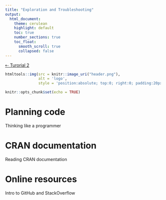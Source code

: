```yaml
---
title: "Exploration and Troubleshooting"
output: 
  html_document:
    theme: cerulean
    highlight: default
    toc: true
    number_sections: true
    toc_float: 
      smooth_scroll: true
      collapsed: false
---
```

[⇠ Turorial 2](tutorial-2.html)

```r
htmltools::img(src = knitr::image_uri("header.png"), 
               alt = 'logo', 
               style = 'position:absolute; top:0; right:0; padding:20px;')
```

```r
knitr::opts_chunk$set(echo = TRUE)
```

# Planning code
Thinking like a programmer

# CRAN documentation
Reading CRAN documentation

# Online resources
Intro to GitHub and StackOverflow
